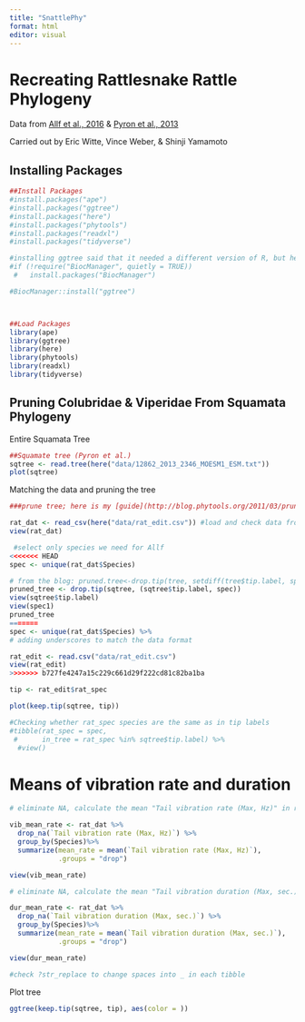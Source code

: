 ```yaml
---
title: "SnattlePhy"
format: html
editor: visual
---
```


# Recreating Rattlesnake Rattle Phylogeny

Data from [Allf et al., 2016](https://www.journals.uchicago.edu/doi/full/10.1086/688017#_i5) & [Pyron et al., 2013](https://bmcecolevol.biomedcentral.com/articles/10.1186/1471-2148-13-93#MOESM1)

Carried out by Eric Witte, Vince Weber, & Shinji Yamamoto

## Installing Packages

```r
##Install Packages
#install.packages("ape")
#install.packages("ggtree")
#install.packages("here")
#install.packages("phytools")
#install.packages("readxl")
#install.packages("tidyverse")

#installing ggtree said that it needed a different version of R, but here's a work around
#if (!require("BiocManager", quietly = TRUE)) 
 #   install.packages("BiocManager")

#BiocManager::install("ggtree")



##Load Packages
library(ape)
library(ggtree)
library(here)
library(phytools)
library(readxl)
library(tidyverse)
```

## Pruning Colubridae & Viperidae From Squamata Phylogeny

Entire Squamata Tree

```r
##Squamate tree (Pyron et al.)
sqtree <- read.tree(here("data/12862_2013_2346_MOESM1_ESM.txt"))
plot(sqtree)

```

Matching the data and pruning the tree

```r
###prune tree; here is my [guide](http://blog.phytools.org/2011/03/prune-tree-to-list-of-taxa.html)

rat_dat <- read_csv(here("data/rat_edit.csv")) #load and check data from Allf
view(rat_dat)

 #select only species we need for Allf
<<<<<<< HEAD
spec <- unique(rat_dat$Species)

# from the blog: pruned.tree<-drop.tip(tree, setdiff(tree$tip.label, species));
pruned_tree <- drop.tip(sqtree, (sqtree$tip.label, spec))
view(sqtree$tip.label)
view(spec1)
pruned_tree
=======
spec <- unique(rat_dat$Species) %>% 
# adding underscores to match the data format

rat_edit <- read.csv("data/rat_edit.csv")
view(rat_edit)
>>>>>>> b727fe4247a15c229c661d29f222cd81c82ba1ba

tip <- rat_edit$rat_spec

plot(keep.tip(sqtree, tip))

#Checking whether rat_spec species are the same as in tip labels
#tibble(rat_spec = spec,
 #      in_tree = rat_spec %in% sqtree$tip.label) %>% 
  #view()

```

# Means of vibration rate and duration

```r
# eliminate NA, calculate the mean "Tail vibration rate (Max, Hz)" in rat_dat for each species, species name not in _

vib_mean_rate <- rat_dat %>%
  drop_na(`Tail vibration rate (Max, Hz)`) %>% 
  group_by(Species)%>%
  summarize(mean_rate = mean(`Tail vibration rate (Max, Hz)`),
            .groups = "drop")

view(vib_mean_rate)

# eliminate NA, calculate the mean "Tail vibration duration (Max, sec.)" in rat_dat for each species, species name not in _

dur_mean_rate <- rat_dat %>%
  drop_na(`Tail vibration duration (Max, sec.)`) %>% 
  group_by(Species)%>%
  summarize(mean_rate = mean(`Tail vibration duration (Max, sec.)`),
            .groups = "drop")

view(dur_mean_rate)

#check ?str_replace to change spaces into _ in each tibble


```

Plot tree

```r
ggtree(keep.tip(sqtree, tip), aes(color = ))
```
